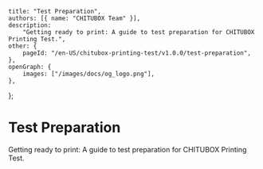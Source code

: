	title: "Test Preparation",
	authors: [{ name: "CHITUBOX Team" }],
	description:
		"Getting ready to print: A guide to test preparation for CHITUBOX Printing Test.",
	other: {
		pageId: "/en-US/chitubox-printing-test/v1.0.0/test-preparation",
	},
	openGraph: {
		images: ["/images/docs/og_logo.png"],
	},
};

# Test Preparation

Getting ready to print: A guide to test preparation for CHITUBOX Printing Test.
